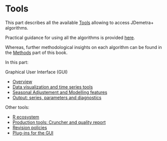 # Tools {.unnumbered #part-T}

This part describes all the available [Tools](#part-T) allowing to access JDemetra+ algorithms.

Practical guidance for using all the algorithms is provided [here](#part-A).

Whereas, further methodological insights on each algorithm can be found in the [Methods](#part-M) part of this book.

In this part: 

Graphical User Interface (GUI)

- [Overview](#t-gui-overview)
- [Data visualization and time series tools](#t-GUI-tstools)
- [Seasonal Adjustement and Modelling features](#t-gui-sa)
- [Output: series, parameters and diagnostics](#t-gui-output)

Other tools: 

- [R ecosystem](#t-r-packs)
- [Production tools: Cruncher and quality report](#t-r-packs)
- [Revision policies](#t-rev-pol)
- [Plug-ins for the GUI](#t-plug-ins)


